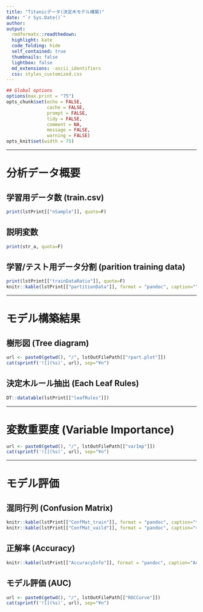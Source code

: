 ---
title: "Titanicデータ(決定木モデル構築)"
date: "`r Sys.Date()`"
author: 
output:
  rmdformats::readthedown:
  highlight: kate
  code_folding: hide
  self_contained: true
  thumbnails: false
  lightbox: false
  md_extensions: -ascii_identifiers
  css: styles_customized.css
---
  
```{r knitr_init, echo=FALSE, results="asis", cache=FALSE}
## Global options
options(max.print = "75")
opts_chunk$set(echo = FALSE,
               cache = FALSE,
               prompt = FALSE,
               tidy = FALSE,
               comment = NA,
               message = FALSE,
               warning = FALSE)
opts_knit$set(width = 75)
```


***
  

# 分析データ概要

## 学習用データ数 (train.csv)
```{r results="asis", echo=F}
print(lstPrint[["nSample"]], quote=F)
```


## 説明変数
```{r results="asis", echo=F}
print(str_a, quota=F)
```


## 学習/テスト用データ分割 (parition training data)
```{r results="asis", echo=F}
print(lstPrint[["trainDataRatio"]], quote=F)
knitr::kable(lstPrint[["partitionData"]], format = "pandoc", caption="")
```


***
  


# モデル構築結果


## 樹形図 (Tree diagram)
```{r results="asis", echo=F}
url <- paste0(getwd(), "/", lstOutFilePath[["rpart.plot"]])
cat(sprintf('![](%s)', url), sep="¥n")
```


## 決定木ルール抽出 (Each Leaf Rules)
```{r results="asis", echo=F}
DT::datatable(lstPrint[["leafRules"]])
```


***

  
# 変数重要度 (Variable Importance)
```{r results="asis", echo=F}
url <- paste0(getwd(), "/", lstOutFilePath[["varImp"]])
cat(sprintf('![](%s)', url), sep="¥n")
```


***
  
  
# モデル評価
  
## 混同行列 (Confusion Matrix)
```{r results="asis", echo=F}
knitr::kable(lstPrint[["ConfMat_train"]], format = "pandoc", caption="train data")
knitr::kable(lstPrint[["ConfMat_vaild"]], format = "pandoc", caption="vaild data")
```


## 正解率 (Accuracy)
```{r results="asis", echo=F}
knitr::kable(lstPrint[["AccuracyInfo"]], format = "pandoc", caption="Accuracy")
```


## モデル評価 (AUC)
```{r results="asis", echo=F}
url <- paste0(getwd(), "/", lstOutFilePath[["ROCCurve"]])
cat(sprintf('![](%s)', url), sep="¥n")
```



